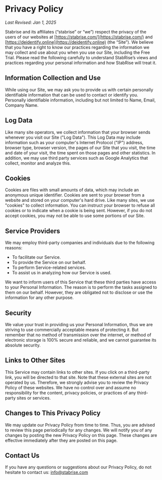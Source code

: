 # Privacy Policy

_Last Revised: Jan 1, 2025_

Stabrise and its affiliates (“stabrise” or “we”) respect the privacy of the users of our websites at [https://stabrise.com/](https://stabrise.com/) and [https://deidentify.online](https://deidentify.online) (the “Site”). We believe that you have a right to know our practices regarding the information we may collect and use about you when you use our Site, including the Free Trial. Please read the following carefully to understand StabRise’s views and practices regarding your personal information and how StabRise will treat it.

## Information Collection and Use

While using our Site, we may ask you to provide us with certain personally identifiable information that can be used to contact or identify you. Personally identifiable information, including but not limited to Name, Email, Company Name.

## Log Data

Like many site operators, we collect information that your browser sends whenever you visit our Site ("Log Data"). This Log Data may include information such as your computer's Internet Protocol ("IP") address, browser type, browser version, the pages of our Site that you visit, the time and date of your visit, the time spent on those pages and other statistics. In addition, we may use third party services such as Google Analytics that collect, monitor and analyze this.

## Cookies

Cookies are files with small amounts of data, which may include an anonymous unique identifier. Cookies are sent to your browser from a website and stored on your computer's hard drive. Like many sites, we use "cookies" to collect information. You can instruct your browser to refuse all cookies or to indicate when a cookie is being sent. However, if you do not accept cookies, you may not be able to use some portions of our Site.

## Service Providers

We may employ third-party companies and individuals due to the following reasons:

- To facilitate our Service.
- To provide the Service on our behalf.
- To perform Service-related services.
- To assist us in analyzing how our Service is used.

We want to inform users of this Service that these third parties have access to your Personal Information. The reason is to perform the tasks assigned to them on our behalf. However, they are obligated not to disclose or use the information for any other purpose.

## Security

We value your trust in providing us your Personal Information, thus we are striving to use commercially acceptable means of protecting it. But remember that no method of transmission over the internet, or method of electronic storage is 100% secure and reliable, and we cannot guarantee its absolute security.

## Links to Other Sites

This Service may contain links to other sites. If you click on a third-party link, you will be directed to that site. Note that these external sites are not operated by us. Therefore, we strongly advise you to review the Privacy Policy of these websites. We have no control over and assume no responsibility for the content, privacy policies, or practices of any third-party sites or services.

## Changes to This Privacy Policy

We may update our Privacy Policy from time to time. Thus, you are advised to review this page periodically for any changes. We will notify you of any changes by posting the new Privacy Policy on this page. These changes are effective immediately after they are posted on this page.

## Contact Us

If you have any questions or suggestions about our Privacy Policy, do not hesitate to contact us: info@stabrise.com